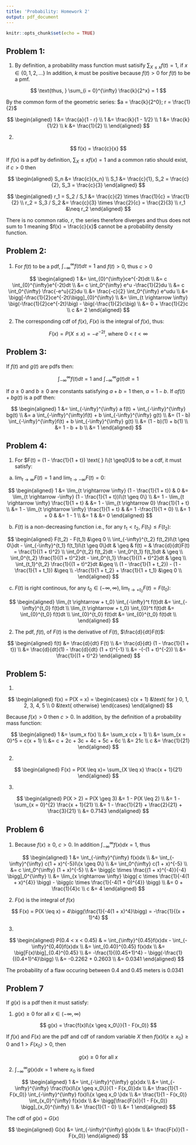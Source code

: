 ```yaml
---
title: 'Probability: Homework 2'
output: pdf_document
---
```


```r
knitr::opts_chunk$set(echo = TRUE)
```

\begin{center}
\textbf{Nick Williams \\
ntw2117}
\end{center}

## Problem 1: 

(1) By definition, a probability mass function must satisify $\sum_{X \leq x} f(t) = 1$, if $x \in \{0, 1, 2, ...\}$ In addition, $k$ must be positive because $f(t) > 0$ for $f(t)$ to be a pmf. 

$$
\text{thus, } \sum_{i = 0}^{\infty} \frac{k}{2^x} = 1 
$$

By the common form of the geometric series: $a = \frac{k}{2^0}; r = \frac{1}{2}$

$$
\begin{aligned}
  1 &= \frac{a}{1 - r} \\
  1 &= \frac{k}{1 - 1/2} \\
  1 &= \frac{k}{1/2} \\
  k &= \frac{1}{2} \\
\end{aligned}
$$

(2) 

$$
f(x) = \frac{c}{x}
$$

If $f(x)$ is a pdf by definition, $\sum_X \leq x f(x) = 1$ and a common ratio should exist, if $c > 0$ then

$$
\begin{aligned}
  S_n &= \frac{c}{x_n} \\
  S_1 &= \frac{c}{1}, S_2 = \frac{c}{2}, S_3 = \frac{c}{3} 
\end{aligned}
$$

$$
\begin{aligned}
r_1 = S_2 / S_1 &= \frac{c}{2} \times \frac{1}{c} = \frac{1}{2} \\
r_2 = S_3 / S_2 &= \frac{c}{3} \times \frac{2}{c} = \frac{2}{3} \\
r_1 &\neq r_2
\end{aligned}
$$

There is no common ratio, $r$, the series therefore diverges and thus does not sum to 1 meaning $f(x) = \frac{c}{x}$ cannot be a probability density function. 

\newpage

## Problem 2: 

(1) For $f(t)$ to be a pdf, $\int_{-\infty}^{\infty}f(t)dt = 1$ and $f(t) > 0$, thus $c > 0$

$$
\begin{aligned}
  1 &= \int_{0}^{\infty}ce^{-2t}dt \\
    &= c \int_{0}^{\infty}e^{-2t}dt \\
    &= c \int_0^{\infty} e^u -\frac{1}{2}du \\
    &= c \int_0^{\infty} \frac{-e^u}{2}du \\
    &= \frac{-c}{2} \int_0^{\infty} e^udu \\
    &= \bigg[-\frac{1}{2}ce^{-2t}\bigg]_{0}^{\infty} \\
    &= \lim_{t \rightarrow \infty} \big(-\frac{1}{2}ce^{-2t}\big) - \big(-\frac{1}{2}c\big) \\
    &= 0 + \frac{1}{2}c \\
  c &= 2
\end{aligned}
$$

(2) The corresponding cdf of $f(x)$, $F(x)$ is the integral of $f(x)$, thus: 

$$
F(x) = P(X\leq x) =  -e^{-2t} \text{, where } 0 < t < \infty
$$ 

## Problem 3: 

If $f(t)$ and $g(t)$ are pdfs then: 

$$
\int_{-\infty}^{\infty} f(t)dt = 1 \text{ and } \int_{-\infty}^{\infty} g(t)dt = 1
$$

If $a \geq 0$ and $b \geq 0$ are constants satisfying $a + b = 1$ then, $a = 1 - b$. If $af(t) + bg(t)$ is a pdf then: 

$$
\begin{aligned}
   1 &= \int_{-\infty}^{\infty} a f(t) + \int_{-\infty}^{\infty} bg(t) \\
    &= a \int_{-\infty}^{\infty}f(t) + b \int_{-\infty}^{\infty} g(t) \\
    &= (1 - b) \int_{-\infty}^{\infty}f(t) + b \int_{-\infty}^{\infty} g(t) \\
    &= (1 - b)(1) + b(1) \\
    &= 1 - b + b \\
    &= 1
\end{aligned}
$$

## Problem 4: 

(1) For $F(t) = (1 - \frac{1}{1 + t}) \text{ } I\{t \geq0\}$ to be a cdf, it must satisfy:

  a. $\lim_{t\rightarrow \infty} F(t) = 1$ and $\lim_{t \rightarrow -\infty} F(t) = 0$:  
  
$$
\begin{aligned}
  1 &= \lim_{t \rightarrow \infty} (1 - \frac{1}{1 + t}) & 0 &= \lim_{t \rightarrow -\infty} (1 - \frac{1}{1 + t})I\{t \geq     0\} \\
  &= 1 - \lim_{t \rightarrow \infty} \frac{1}{1 + t}     &   &= 1 - \lim_{t \rightarrow 0} \frac{1}{1 + t} \\
  &= 1 - \lim_{t \rightarrow \infty} \frac{1}{1 + t}     &   &= 1 -\frac{1}{1 + 0} \\ 
  &= 1 + 0                                               &   &= 1 - 1 \\
  &= 1                                                   &   &= 0
\end{aligned}
$$
  
  b. $F(t)$ is a non-decreasing function i.e., for any $t_1 < t_2$, $F(t_1) \leq F(t_2)$:  
  
$$
\begin{aligned}
  F(t_2) - F(t_1) &\geq 0 \\
  \int_{-\infty}^{t_2} f(t_2)I\{t \geq 0\}dt - \int_{-\infty}^{t_1} f(t_1)I\{t \geq 0\}dt & \geq & f(t) = & \frac{d}{dt}F(t)     = \frac{1}{(1 + t)^2} \\
  \int_0^{t_2} f(t_2)dt - \int_0^{t_1} f(t_1)dt & \geq \\
  \int_0^{t_2} \frac{1}{(1 + t)^2}dt - \int_0^{t_1} \frac{1}{(1 + t)^2}dt & \geq \\
  \int_{t_1}^{t_2} \frac{1}{(1 + t)^2}dt &\geq \\
  (1 - \frac{1}{1 + t_2}) - (1 - \frac{1}{1 + t_1}) &\geq \\
  -\frac{1}{1 + t_2} + \frac{1}{1 + t_1} &\geq 0 \\
\end{aligned}
$$
  
  c. $F(t)$ is right continous, for any $t_0 \in (-\infty, \infty), \lim_{t \rightarrow +t_0} F(t) = F(t_0)$: 
  
$$
\begin{aligned}
  \lim_{t \rightarrow + t_0} \int_{-\infty}^t f(t)dt &= \int_{-\infty}^{t_0} f(t)dt \\
  \lim_{t \rightarrow + t_0} \int_{0}^t f(t)dt       &= \int_{0}^{t_0} f(t)dt \\
  \int_{0}^{t_0} f(t)dt                              &= \int_{0}^{t_0} f(t)dt \\
\end{aligned}
$$
  
(2) The pdf, $f(t)$, of $F(t)$ is the derivative of $F(t)$, $\frac{d}{dt}F(t)$: 

$$
\begin{aligned}
  f(t) &= \frac{d}{dt} F(t) \\
       &= \frac{d}{dt} (1 - \frac{1}{1 + t}) \\
       &= \frac{d}{dt}(1) - \frac{d}{dt} (1 + t)^{-1} \\
       &= -(-(1 + t)^{-2}) \\ 
       &= \frac{1}{(1 + t)^2}
\end{aligned}
$$

\newpage

## Problem 5:

(1)

$$
\begin{aligned}
  f(x) = P(X = x) = 
  \begin{cases}
    c(x + 1) &\text{ for } 0, 1, 2, 3, 4, 5 \\
           0 &\text{ otherwise}
  \end{cases}
\end{aligned}
$$

Because $f(x) > 0$ then $c > 0$. In addition, by the definition of a probability mass function: 

$$
\begin{aligned}
  1 &= \sum_x f(x) \\
    &= \sum_x c(x + 1) \\
    &= \sum_{x = 0}^5 = c(x + 1) \\
    &= c + 2c + 3c + 4c + 5c + 6c \\
    &= 21c \\
  c &= \frac{1}{21}
\end{aligned}
$$

(2)

$$
\begin{aligned}
  F(x) = P(X \leq x)= \sum_{X \leq x} \frac{x + 1}{21}
\end{aligned}
$$

(3)

$$
\begin{aligned}
  P(X > 2) = P(X \geq 3) &= 1 - P(X \leq 2) \\
                         &= 1 - \sum_{x = 0}^{2} \frac{x + 1}{21} \\
                         &= 1 - \frac{1}{21} + \frac{2}{21} + \frac{3}{21} \\
                         &= 0.7143
\end{aligned}
$$

\newpage

## Problem 6

(1) Because $f(x) \geq 0$, $c > 0$. In addition $\int_{-\infty}^{\infty} f(x)dx = 1$, thus

$$
\begin{aligned}
  1 &= \int_{-\infty}^{\infty} f(x)dx \\
    &= \int_{-\infty}^{\infty} c(1 + x)^{-5}I\{x \geq 0\} \\
    &= \int_0^{\infty} c(1 + x)^{-5} \\
    &= c \int_0^{\infty} (1 + x)^{-5} \\
    &= \bigg[c \times \frac{(1 + x)^{-4}}{-4} \bigg]_0^{\infty} \\
    &= \lim_{x \rightarrow \infty} \bigg( c \times \frac{1}{-4(1 + x)^{4}} \bigg) - \bigg(c \times \frac{1}{-4(1 + 0)^{4}}         \bigg) \\
    &= 0 + \frac{1}{4}c \\
  c &= 4
\end{aligned}
$$

(2) $F(x)$ is the integral of $f(x)$

$$
F(x) = P(X \leq x) = 4\bigg(\frac{1}{-4(1 + x)^4}\bigg) = -\frac{1}{(x + 1)^4}
$$

(3)

$$
\begin{aligned}
  P(0.4 < x < 0.45) & = \int_{\infty}^{0.45}f(x)dx - \int_{-\infty}^{0,40}f(x)dx \\
                    &= \int_{0.40}^{0.45} f(x)dx \\
                    &= \big[F(x)\big]_{0.4}^{0.45} \\
                    &= -\frac{1}{(0.45+1)^4} - \bigg(-\frac{1}{(0.4+1)^4}\bigg) \\
                    &= -0.2262 + 0.2603 \\
                    &= 0.0341
\end{aligned}
$$

The probability of a flaw occuring between 0.4 and 0.45 meters is 0.0341

\newpage

## Problem 7

If $g(x)$ is a pdf then it must satisfy: 

(1) $g(x) \geq 0$ for all $x \in (-\infty, \infty)$  

$$
g(x) = \frac{f(x)I\{x \geq x_0\}}{1 - F(x_0)}
$$  

If $f(x)$ and $F(x)$ are the pdf and cdf of random variable $X$ then $f(x)I\{x \geq x_0\} \geq 0$ and $1 >F(x_0) > 0$, then 

$$
g(x) \geq 0 \text{ for all } x
$$

(2) $\int_{-\infty}^{\infty} g(x)dx = 1$ where $x_0$ is fixed 

$$
\begin{aligned}
  1 &= \int_{-\infty}^{\infty} g(x)dx \\
    &= \int_{-\infty}^{\infty} \frac{f(x)I\{x \geq x_0\}}{1 - F(x_0)}dx \\
    &= \frac{1}{1 - F(x_0)} \int_{-\infty}^{\infty} f(x)I\{x \geq x_0 \}dx \\
    &= \frac{1}{1 - F(x_0)} \int_{x_0}^{\infty} f(x)dx \\
    &= \bigg[\frac{F(x)}{1 - F(x_0)} \bigg]_{x_0}^{\infty} \\
    &= \frac{1}{1 - 0} \\
    &= 1
\end{aligned}
$$

The cdf of $g(x)$ = $G(x)$ 

$$
\begin{aligned}
  G(x) &= \int_{-\infty}^{\infty} g(x)dx \\
       &= \frac{F(x)}{1 - F(x_0)}
\end{aligned}
$$






